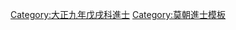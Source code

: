 {{Navbox
|name = 大正九年戊戌科庭試進士榜
|title = [[莫朝進士列表|大正九年（1538年）戊戌科庭試進士榜]]
|titlestyle = background-color:#FFD700;
|image =
|style = width:100%;text-align:center; 
|groupstyle = text-align:center; background-color:#FFD700;
|liststyle = text-align:center;
|state = {{{state<includeonly>|collapsed</includeonly>}}}

|group1 = 第一甲<br>勅賜進士及第<br>共3名
|list1 = [[狀元]]：'''[[甲海|甲　海]]''' - [[榜眼]]：'''[[陳璲 (越南)|陳　璲]]''' - [[探花]]：'''[[黃岑 (越南)|黃　岑]]'''

|group2 = 第二甲<br>勅賜進士出身<br>共8名
|list2 = [[潘鎬|潘　鎬]] - [[范惟精]] - [[譚琚|譚　琚]] - [[裴弘|裴　弘]]<br>[[范篤棐]] - [[阮廷縉]] - [[丁僎|丁　僎]] - [[黎湏|黎　湏]]

|group3 = 第三甲<br>勅賜同進士出身<br>共25名
|list3 = [[黃詮|黃　詮]] - [[阮有猷]] - [[陳彥旭]] - [[阮念|阮　念]] - [[阮良驥]]<br>[[阮簡|阮　簡]] - [[吳莊|吳　莊]] - [[阮忠信]] - [[阮好禮]] - [[阮秋光]]<br>[[阮世篤]] - [[黃濟美]] - [[裴文藻]] - [[阮光被]] - [[楊維一]]<br>[[阮光綽]] - [[阮惠澤]] - [[劉德安]] - [[武脫穎]] - [[阮軒|阮　軒]]<br>[[阮鐸|阮　鐸]] - [[范待旦]] - [[阮琢|阮　琢]] - [[范匡鼎]] - [[裴祖著]]

|belowstyle = text-align: center; background-color:#FFD700;
|below='''前一科：[[Template:大正六年乙未科庭試進士榜|大正六年乙未科]]　'''·'''　後一科：[[Template:廣和元年辛丑科庭試進士榜|廣和元年辛丑科]]'''
}}
[[Category:大正九年戊戌科進士]]
<noinclude>[[Category:大正九年戊戌科進士| ]]
[[Category:莫朝進士模板]]</noinclude>